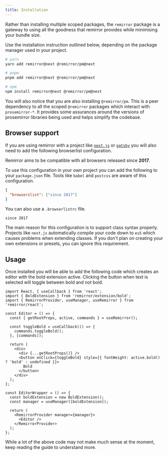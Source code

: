 ```yaml
---
title: Installation
---
```


Rather than installing multiple scoped packages, the `remirror` package is a gateway to using all
the goodness that remirror provides while minimising your bundle size.

Use the installation instruction outlined below, depending on the package manager used in your
project.

```bash
# yarn
yarn add remirror@next @remirror/pm@next

# pnpm
pnpm add remirror@next @remirror/pm@next

# npm
npm install remirror@next @remirror/pm@next
```

You will also notice that you are also installing `@remirror/pm`. This is a peer dependency to all
the scoped `@remirror` packages which interact with `prosemirror-*`. It provides some assurances
around the versions of prosemirror libraries being used and helps simplify the codebase.

## Browser support

If you are using remirror with a project like [`next.js`](https://nextjs.org/) or
[`gatsby`](https://www.gatsbyjs.org/) you will also need to add the following browserlist
configuration.

Remirror aims to be compatible with all browsers released since **2017**.

To use this configuration in your own project you can add the following to your `package.json` file.
Tools like `babel` and `postcss` are aware of this configuration.

```json
{
  "browserslist": ["since 2017"]
}
```

You can also use a `.browserlistrc` file.

```markup
since 2017
```

The main reason for this configuration is to support class syntax properly. Projects like `next.js`
automatically compile your code down to `es5` which causes problems when extending classes. If you
don't plan on creating your own extensions or presets, you can ignore this requirement.

## Usage

Once installed you will be able to add the following code which creates an editor with the bold
extension active. Clicking the button when text is selected will toggle between bold and not bold.

```tsx
import React, { useCallback } from 'react';
import { BoldExtension } from 'remirror/extension/bold';
import { RemirrorProvider, useManager, useRemirror } from 'remirror/react';

const Editor = () => {
  const { getRootProps, active, commands } = useRemirror();

  const toggleBold = useCallback(() => {
    commands.toggleBold();
  }, [commands]);

  return (
    <div>
      <div {...getRootProps()} />
      <button onClick={toggleBold} style={{ fontWeight: active.bold() ? 'bold' : undefined }}>
        Bold
      </button>
    </div>
  );
};

const EditorWrapper = () => {
  const boldExtension = new BoldExtension();
  const manager = useManager([boldExtension]);

  return (
    <RemirrorProvider manager={manager}>
      <Editor />
    </RemirrorProvider>
  );
};
```

While a lot of the above code may not make much sense at the moment, keep reading the guide to
understand more.
